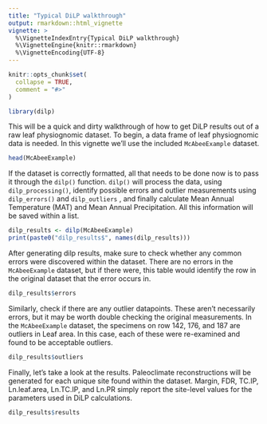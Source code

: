 ```yaml
---
title: "Typical DiLP walkthrough"
output: rmarkdown::html_vignette
vignette: >
  %\VignetteIndexEntry{Typical DiLP walkthrough}
  %\VignetteEngine{knitr::rmarkdown}
  %\VignetteEncoding{UTF-8}
---
```


```r
knitr::opts_chunk$set(
  collapse = TRUE,
  comment = "#>"
)
```

```r
library(dilp)
```

This will be a quick and dirty walkthrough of how to get DiLP results out of a raw leaf physiognomic dataset.
To begin, a data frame of leaf physiognomic data is needed.  In this vignette we'll use the included `McAbeeExample` dataset.

```r
head(McAbeeExample)
```
If the dataset is correctly formatted, all that needs to be done now is to pass it through the `dilp()` function.  `dilp()` will 
process the data, using `dilp_processing()`, identify possible errors and outlier measurements using `dilp_errors()` and `dilp_outliers`
, and finally calculate Mean Annual Temperature (MAT) and Mean Annual Precipitation. All this information will be saved within a list.

```r
dilp_results <- dilp(McAbeeExample)
print(paste0("dilp_results$", names(dilp_results)))
```
After generating dilp results, make sure to check whether any common errors were discovered within the dataset.  There are no errors in the `McAbeeExample` dataset, but if there were, this table would identify the row in the original dataset that the error occurs in.

```r
dilp_results$errors
```

Similarly, check if there are any outlier datapoints.  These aren't necessarily errors, but it may be worth double checking the 
original measurements.  In the `McAbeeExample` dataset, the specimens on row 142, 176, and 187 are outliers in Leaf area. In this case,
each of these were re-examined and found to be acceptable outliers.

```r
dilp_results$outliers
```

Finally, let's take a look at the results.  Paleoclimate reconstructions will be generated for each unique site found within the
dataset.  Margin, FDR, TC.IP, Ln.leaf.area, Ln.TC.IP, and Ln.PR simply report the site-level values for the parameters used in DiLP
calculations.

```r
dilp_results$results
```












